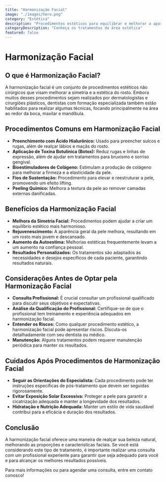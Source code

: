 ```yaml
---
title: "Harmonização Facial"
image: "./images/hero.png"
category: "Estética"
description: "Procedimentos estéticos para equilibrar e melhorar a aparência do rosto." 
categoryDescription: "Conheça os tratamentos da área estética"
featured: false
---
```


# Harmonização Facial

## O que é Harmonização Facial?

A harmonização facial é um conjunto de procedimentos estéticos não cirúrgicos que visam melhorar a simetria e a estética do rosto. Embora muitos desses procedimentos sejam realizados por dermatologistas e cirurgiões plásticos, dentistas com formação especializada também estão habilitados para realizar algumas técnicas, focando principalmente na área ao redor da boca, maxilar e mandíbula.

## Procedimentos Comuns em Harmonização Facial

- **Preenchimento com Ácido Hialurônico:** Usado para preencher sulcos e rugas, além de realçar lábios e maçãs do rosto.
- **Aplicação de Toxina Botulínica (Botox):** Reduz rugas e linhas de expressão, além de ajudar em tratamentos para bruxismo e sorriso gengival.
- **Bioestimuladores de Colágeno:** Estimulam a produção de colágeno para melhorar a firmeza e a elasticidade da pele.
- **Fios de Sustentação:** Procedimento para elevar e reestruturar a pele, promovendo um efeito lifting.
- **Peeling Químico:** Melhora a textura da pele ao remover camadas externas danificadas.

## Benefícios da Harmonização Facial

- **Melhora da Simetria Facial:** Procedimentos podem ajudar a criar um equilíbrio estético mais harmonioso.
- **Rejuvenescimento:** A aparência geral da pele melhora, resultando em um rosto mais jovem e descansado.
- **Aumento da Autoestima:** Melhorias estéticas frequentemente levam a um aumento na confiança pessoal.
- **Resultados Personalizados:** Os tratamentos são adaptados às necessidades e desejos específicos de cada paciente, garantindo resultados naturais.

## Considerações Antes de Optar pela Harmonização Facial

- **Consulta Profissional:** É crucial consultar um profissional qualificado para discutir seus objetivos e expectativas.
- **Análise da Qualificação do Profissional:** Certifique-se de que o profissional tem treinamento e experiência adequados em harmonização facial.
- **Entender os Riscos:** Como qualquer procedimento estético, a harmonização facial pode apresentar riscos. Discuta-os detalhadamente com seu dentista ou médico.
- **Manutenção:** Alguns tratamentos podem requerer manutenção periódica para manter os resultados.

## Cuidados Após Procedimentos de Harmonização Facial

- **Seguir as Orientações do Especialista:** Cada procedimento pode ter instruções específicas de pós-tratamento que devem ser seguidas rigorosamente.
- **Evitar Exposição Solar Excessiva:** Proteger a pele para garantir a cicatrização adequada e manter a longevidade dos resultados.
- **Hidratação e Nutrição Adequada:** Manter um estilo de vida saudável contribui para a eficácia e duração dos resultados.

## Conclusão

A harmonização facial oferece uma maneira de realçar sua beleza natural, melhorando as proporções e características faciais. Se você está considerando este tipo de tratamento, é importante realizar uma consulta com um profissional experiente para garantir que seja adequado para você e para alcançar os melhores resultados possíveis.

Para mais informações ou para agendar uma consulta, entre em contato conosco!
